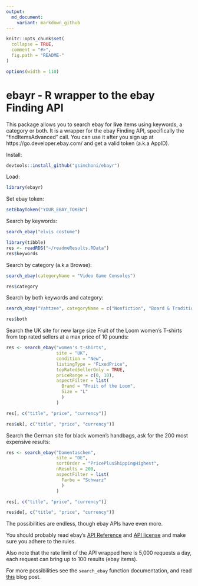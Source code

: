 ```yaml
---
output:
  md_document:
    variant: markdown_github
---
```


<!-- README.md is generated from README.Rmd. Please edit that file -->

```r
knitr::opts_chunk$set(
  collapse = TRUE,
  comment = "#>",
  fig.path = "README-"
)
```

```r
options(width = 110)
```

# ebayr - R wrapper to the ebay Finding API

This package allows you to search ebay for **live** items using keywords, a category or both. It is a wrapper for the ebay Finding API, specifically the "findItemsAdvanced" call. You can use it after you sign up at https://go.developer.ebay.com/ and get a valid token (a.k.a AppID).

Install:

```r
devtools::install_github("gsimchoni/ebayr")
```

Load:

```r
library(ebayr)
```

Set ebay token:

```r
setEbayToken("YOUR_EBAY_TOKEN")
```

Search by keywords:

```r
search_ebay("elvis costume")
```

```r
library(tibble)
res <- readRDS("~/readmeResults.RData")
res$keywords
```

Search by category (a.k.a Browse):

```r
search_ebay(categoryName = "Video Game Consoles")
```

```r
res$category
```

Search by both keywords and category:

```r
search_ebay("Yahtzee", categoryName = c("Nonfiction", "Board & Traditional Games"))
```

```r
res$both
```

Search the UK site for new large size Fruit of the Loom women's T-shirts from top rated sellers at a max price of 10 pounds:

```r
res <- search_ebay("women's t-shirts",
                   site = "UK",
                   condition = "New",
                   listingType = "FixedPrice",
                   topRatedSellerOnly = TRUE,
                   priceRange = c(0, 10),
                   aspectFilter = list(
                     Brand = "Fruit of the Loom",
                     Size = "L"
                     )
                   )

res[, c("title", "price", "currency")]
```

```r
res$uk[, c("title", "price", "currency")]
```

Search the German site for black women's handbags, ask for the 200 most expensive results:

```r
res <- search_ebay("Damentaschen",
                   site = "DE",
                   sortOrder = "PricePlusShippingHighest",
                   nResults = 200,
                   aspectFilter = list(
                     Farbe = "Schwarz"
                     )
                   )

res[, c("title", "price", "currency")]
```

```r
res$de[, c("title", "price", "currency")]
```

The possibilities are endless, though ebay APIs have even more.

You should probably read ebay's [API Reference](https://developer.ebay.com/Devzone/finding/Concepts/FindingAPIGuide.html) and [API license](https://go.developer.ebay.com/api-license-agreement) and make sure you adhere to the rules.

Also note that the rate limit of the API wrapped here is 5,000 requests a day, each request can bring up to 100 results (ebay items).

For more possibilities see the `search_ebay` function documentation, and read [this](TODO) blog post.
